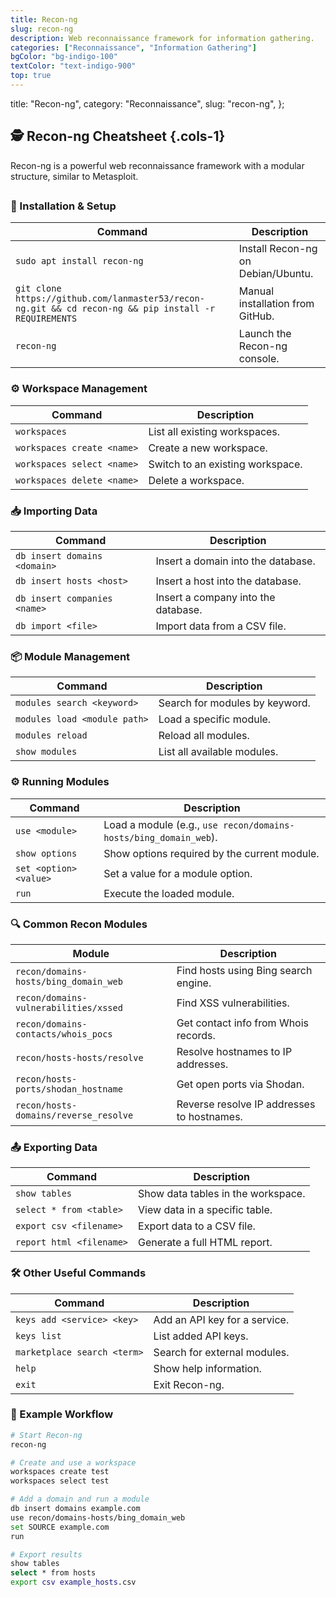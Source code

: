 ```yaml
---
title: Recon-ng
slug: recon-ng
description: Web reconnaissance framework for information gathering.
categories: ["Reconnaissance", "Information Gathering"]
bgColor: "bg-indigo-100"
textColor: "text-indigo-900"
top: true
---
```


  title: "Recon-ng",
  category: "Reconnaissance",
  slug: "recon-ng",
};

## 🕵️ Recon-ng Cheatsheet {.cols-1}

Recon-ng is a powerful web reconnaissance framework with a modular structure, similar to Metasploit.

##

### 🧰 Installation & Setup

| Command                                                                                               | Description                        |
| ----------------------------------------------------------------------------------------------------- | ---------------------------------- |
| `sudo apt install recon-ng`                                                                           | Install Recon-ng on Debian/Ubuntu. |
| `git clone https://github.com/lanmaster53/recon-ng.git && cd recon-ng && pip install -r REQUIREMENTS` | Manual installation from GitHub.   |
| `recon-ng`                                                                                            | Launch the Recon-ng console.       |

### ⚙️ Workspace Management

| Command                    | Description                      |
| -------------------------- | -------------------------------- |
| `workspaces`               | List all existing workspaces.    |
| `workspaces create <name>` | Create a new workspace.          |
| `workspaces select <name>` | Switch to an existing workspace. |
| `workspaces delete <name>` | Delete a workspace.              |

### 📥 Importing Data

| Command                      | Description                         |
| ---------------------------- | ----------------------------------- |
| `db insert domains <domain>` | Insert a domain into the database.  |
| `db insert hosts <host>`     | Insert a host into the database.    |
| `db insert companies <name>` | Insert a company into the database. |
| `db import <file>`           | Import data from a CSV file.        |

### 📦 Module Management

| Command                      | Description                    |
| ---------------------------- | ------------------------------ |
| `modules search <keyword>`   | Search for modules by keyword. |
| `modules load <module path>` | Load a specific module.        |
| `modules reload`             | Reload all modules.            |
| `show modules`               | List all available modules.    |

### ⚙️ Running Modules

| Command                | Description                                                      |
| ---------------------- | ---------------------------------------------------------------- |
| `use <module>`         | Load a module (e.g., `use recon/domains-hosts/bing_domain_web`). |
| `show options`         | Show options required by the current module.                     |
| `set <option> <value>` | Set a value for a module option.                                 |
| `run`                  | Execute the loaded module.                                       |

### 🔍 Common Recon Modules

| Module                                | Description                                |
| ------------------------------------- | ------------------------------------------ |
| `recon/domains-hosts/bing_domain_web` | Find hosts using Bing search engine.       |
| `recon/domains-vulnerabilities/xssed` | Find XSS vulnerabilities.                  |
| `recon/domains-contacts/whois_pocs`   | Get contact info from Whois records.       |
| `recon/hosts-hosts/resolve`           | Resolve hostnames to IP addresses.         |
| `recon/hosts-ports/shodan_hostname`   | Get open ports via Shodan.                 |
| `recon/hosts-domains/reverse_resolve` | Reverse resolve IP addresses to hostnames. |

### 📤 Exporting Data

| Command                  | Description                        |
| ------------------------ | ---------------------------------- |
| `show tables`            | Show data tables in the workspace. |
| `select * from <table>`  | View data in a specific table.     |
| `export csv <filename>`  | Export data to a CSV file.         |
| `report html <filename>` | Generate a full HTML report.       |

### 🛠 Other Useful Commands

| Command                     | Description                   |
| --------------------------- | ----------------------------- |
| `keys add <service> <key>`  | Add an API key for a service. |
| `keys list`                 | List added API keys.          |
| `marketplace search <term>` | Search for external modules.  |
| `help`                      | Show help information.        |
| `exit`                      | Exit Recon-ng.                |

### 🧪 Example Workflow

```bash
# Start Recon-ng
recon-ng

# Create and use a workspace
workspaces create test
workspaces select test

# Add a domain and run a module
db insert domains example.com
use recon/domains-hosts/bing_domain_web
set SOURCE example.com
run

# Export results
show tables
select * from hosts
export csv example_hosts.csv
```
